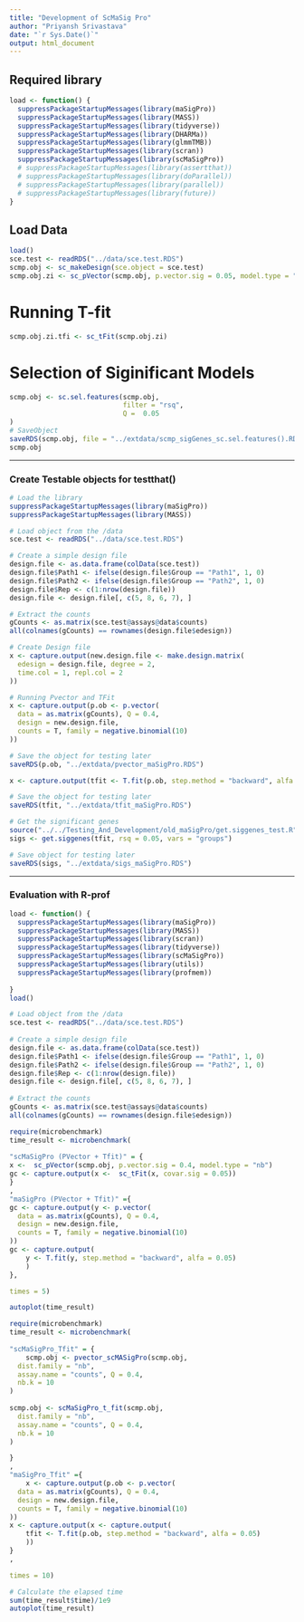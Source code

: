 ```yaml
---
title: "Development of ScMaSig Pro"
author: "Priyansh Srivastava"
date: "`r Sys.Date()`"
output: html_document
---
```


## Required library
```r
load <- function() {
  suppressPackageStartupMessages(library(maSigPro))
  suppressPackageStartupMessages(library(MASS))
  suppressPackageStartupMessages(library(tidyverse))
  suppressPackageStartupMessages(library(DHARMa))
  suppressPackageStartupMessages(library(glmmTMB))
  suppressPackageStartupMessages(library(scran))
  suppressPackageStartupMessages(library(scMaSigPro))
  # suppressPackageStartupMessages(library(assertthat))
  # suppressPackageStartupMessages(library(doParallel))
  # suppressPackageStartupMessages(library(parallel))
  # suppressPackageStartupMessages(library(future))
}
```

## Load Data
```r
load()
sce.test <- readRDS("../data/sce.test.RDS")
scmp.obj <- sc_makeDesign(sce.object = sce.test)
scmp.obj.zi <- sc_pVector(scmp.obj, p.vector.sig = 0.05, model.type = "zip")
```


# Running T-fit
```r
scmp.obj.zi.tfi <- sc_tFit(scmp.obj.zi)
```

# Selection of Siginificant Models
```r
scmp.obj <- sc.sel.features(scmp.obj,
                            filter = "rsq",
                            Q =  0.05
)
# SaveObject
saveRDS(scmp.obj, file = "../extdata/scmp_sigGenes_sc.sel.features().RDS")
scmp.obj
```

---

### Create Testable objects for testthat()
```r
# Load the library
suppressPackageStartupMessages(library(maSigPro))
suppressPackageStartupMessages(library(MASS))

# Load object from the /data
sce.test <- readRDS("../data/sce.test.RDS")

# Create a simple design file
design.file <- as.data.frame(colData(sce.test))
design.file$Path1 <- ifelse(design.file$Group == "Path1", 1, 0)
design.file$Path2 <- ifelse(design.file$Group == "Path2", 1, 0)
design.file$Rep <- c(1:nrow(design.file))
design.file <- design.file[, c(5, 8, 6, 7), ]

# Extract the counts
gCounts <- as.matrix(sce.test@assays@data$counts)
all(colnames(gCounts) == rownames(design.file$edesign))

# Create Design file
x <- capture.output(new.design.file <- make.design.matrix(
  edesign = design.file, degree = 2,
  time.col = 1, repl.col = 2
))

# Running Pvector and TFit
x <- capture.output(p.ob <- p.vector(
  data = as.matrix(gCounts), Q = 0.4,
  design = new.design.file,
  counts = T, family = negative.binomial(10)
))

# Save the object for testing later
saveRDS(p.ob, "../extdata/pvector_maSigPro.RDS")

x <- capture.output(tfit <- T.fit(p.ob, step.method = "backward", alfa = 0.05))

# Save the object for testing later
saveRDS(tfit, "../extdata/tfit_maSigPro.RDS")

# Get the significant genes
source("../../Testing_And_Development/old_maSigPro/get.siggenes_test.R")
sigs <- get.siggenes(tfit, rsq = 0.05, vars = "groups")

# Save object for testing later
saveRDS(sigs, "../extdata/sigs_maSigPro.RDS")
```

---

### Evaluation with R-prof

```r
load <- function() {
  suppressPackageStartupMessages(library(maSigPro))
  suppressPackageStartupMessages(library(MASS))
  suppressPackageStartupMessages(library(scran))
  suppressPackageStartupMessages(library(tidyverse))
  suppressPackageStartupMessages(library(scMaSigPro))
  suppressPackageStartupMessages(library(utils))
  suppressPackageStartupMessages(library(profmem))
  
}
load()

# Load object from the /data
sce.test <- readRDS("../data/sce.test.RDS")
  
# Create a simple design file
design.file <- as.data.frame(colData(sce.test))
design.file$Path1 <- ifelse(design.file$Group == "Path1", 1, 0)
design.file$Path2 <- ifelse(design.file$Group == "Path2", 1, 0)
design.file$Rep <- c(1:nrow(design.file))
design.file <- design.file[, c(5, 8, 6, 7), ]
  
# Extract the counts
gCounts <- as.matrix(sce.test@assays@data$counts)
all(colnames(gCounts) == rownames(design.file$edesign))
```

```r
require(microbenchmark)
time_result <- microbenchmark(
    
"scMaSigPro (PVector + Tfit)" = {
x <-  sc_pVector(scmp.obj, p.vector.sig = 0.4, model.type = "nb")
gc <- capture.output(x <-  sc_tFit(x, covar.sig = 0.05))
}
,
"maSigPro (PVector + Tfit)" ={
gc <- capture.output(y <- p.vector(
  data = as.matrix(gCounts), Q = 0.4,
  design = new.design.file,
  counts = T, family = negative.binomial(10)
))
gc <- capture.output(
    y <- T.fit(y, step.method = "backward", alfa = 0.05)
    )
},

times = 5)

autoplot(time_result)
```

```r
require(microbenchmark)
time_result <- microbenchmark(
    
"scMaSigPro_Tfit" = {
    scmp.obj <- pvector_scMASigPro(scmp.obj,
  dist.family = "nb",
  assay.name = "counts", Q = 0.4,
  nb.k = 10
)
    
scmp.obj <- scMaSigPro_t_fit(scmp.obj,
  dist.family = "nb",
  assay.name = "counts", Q = 0.4,
  nb.k = 10
)

}
,
"maSigPro_Tfit" ={
    x <- capture.output(p.ob <- p.vector(
  data = as.matrix(gCounts), Q = 0.4,
  design = new.design.file,
  counts = T, family = negative.binomial(10)
))
x <- capture.output(x <- capture.output(
    tfit <- T.fit(p.ob, step.method = "backward", alfa = 0.05)
    ))
}
,

times = 10)

# Calculate the elapsed time
sum(time_result$time)/1e9
autoplot(time_result)
```

